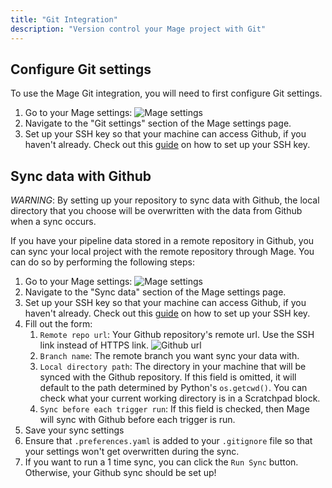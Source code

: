 ```yaml
---
title: "Git Integration"
description: "Version control your Mage project with Git"
---
```


## Configure Git settings

To use the Mage Git integration, you will need to first configure Git settings.

1. Go to your Mage settings:
![Mage settings](/media/mage-settings.png)
2. Navigate to the "Git settings" section of the Mage settings page.
3. Set up your SSH key so that your machine can access Github, if you
haven't already. Check out this [guide](https://docs.mage.ai/developing-in-the-cloud/setting-up-git)
on how to set up your SSH key.

## Sync data with Github

_WARNING_: By setting up your repository to sync data with Github, the local
directory that you choose will be overwritten with the data from Github
when a sync occurs.

If you have your pipeline data stored in a remote repository in Github,
you can sync your local project with the remote repository through Mage.
You can do so by performing the following steps:

1. Go to your Mage settings:
![Mage settings](/media/mage-settings.png)
2. Navigate to the "Sync data" section of the Mage settings page.
3. Set up your SSH key so that your machine can access Github, if you
haven't already. Check out this [guide](https://docs.mage.ai/developing-in-the-cloud/setting-up-git#3-set-up-ssh-key)
on how to set up your SSH key.
4. Fill out the form:
    1. `Remote repo url`: Your Github repository's remote url. Use the SSH link instead of HTTPS link.
    ![Github url](/media/github-url.png)
    2. `Branch name`: The remote branch you want sync your data with.
    3. `Local directory path`: The directory in your machine that will be synced with the Github repository.
        If this field is omitted, it will default to the path determined by Python's `os.getcwd()`. You can
        check what your current working directory is in a Scratchpad block.
    4. `Sync before each trigger run`: If this field is checked, then Mage will sync with Github before
        each trigger is run. 
5. Save your sync settings
6. Ensure that `.preferences.yaml` is added to your `.gitignore` file so that your settings
won't get overwritten during the sync.
7. If you want to run a 1 time sync, you can click the `Run Sync` button. Otherwise, your Github
sync should be set up!
